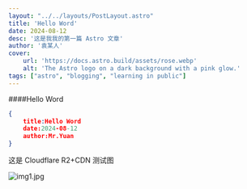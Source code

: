 ```yaml
---
layout: "../../layouts/PostLayout.astro"
title: 'Hello Word'
date: 2024-08-12
desc: '这是我我的第一篇 Astro 文章'
author: '袁某人'
cover:
    url: 'https://docs.astro.build/assets/rose.webp'
    alt: 'The Astro logo on a dark background with a pink glow.'
tags: ["astro", "blogging", "learning in public"]
---
```


####Hello Word

``` json
{
    title:Hello Word
    date:2024-08-12
    author:Mr.Yuan
}
```

这是 Cloudflare R2+CDN 测试图

![img1.jpg](https://res.jb18.cm/img/2024/08/11/f11615b7fb9368e6b7f88377b13bc013.jpg)


